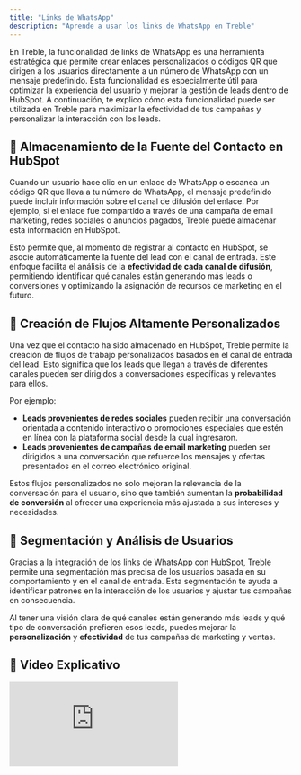 ```yaml
---
title: "Links de WhatsApp"
description: "Aprende a usar los links de WhatsApp en Treble"
---
```


En Treble, la funcionalidad de links de WhatsApp es una herramienta estratégica que permite crear enlaces personalizados o códigos QR que dirigen a los usuarios directamente a un número de WhatsApp con un mensaje predefinido. Esta funcionalidad es especialmente útil para optimizar la experiencia del usuario y mejorar la gestión de leads dentro de HubSpot. A continuación, te explico cómo esta funcionalidad puede ser utilizada en Treble para maximizar la efectividad de tus campañas y personalizar la interacción con los leads.

## 🍄 Almacenamiento de la Fuente del Contacto en HubSpot

Cuando un usuario hace clic en un enlace de WhatsApp o escanea un código QR que lleva a tu número de WhatsApp, el mensaje predefinido puede incluir información sobre el canal de difusión del enlace. Por ejemplo, si el enlace fue compartido a través de una campaña de email marketing, redes sociales o anuncios pagados, Treble puede almacenar esta información en HubSpot.

Esto permite que, al momento de registrar al contacto en HubSpot, se asocie automáticamente la fuente del lead con el canal de entrada. Este enfoque facilita el análisis de la **efectividad de cada canal de difusión**, permitiendo identificar qué canales están generando más leads o conversiones y optimizando la asignación de recursos de marketing en el futuro.

## 🚀 Creación de Flujos Altamente Personalizados

Una vez que el contacto ha sido almacenado en HubSpot, Treble permite la creación de flujos de trabajo personalizados basados en el canal de entrada del lead. Esto significa que los leads que llegan a través de diferentes canales pueden ser dirigidos a conversaciones específicas y relevantes para ellos.

Por ejemplo:

- **Leads provenientes de redes sociales** pueden recibir una conversación orientada a contenido interactivo o promociones especiales que estén en línea con la plataforma social desde la cual ingresaron.
- **Leads provenientes de campañas de email marketing** pueden ser dirigidos a una conversación que refuerce los mensajes y ofertas presentados en el correo electrónico original.

Estos flujos personalizados no solo mejoran la relevancia de la conversación para el usuario, sino que también aumentan la **probabilidad de conversión** al ofrecer una experiencia más ajustada a sus intereses y necesidades.

## 📒 Segmentación y Análisis de Usuarios

Gracias a la integración de los links de WhatsApp con HubSpot, Treble permite una segmentación más precisa de los usuarios basada en su comportamiento y en el canal de entrada. Esta segmentación te ayuda a identificar patrones en la interacción de los usuarios y ajustar tus campañas en consecuencia.

Al tener una visión clara de qué canales están generando más leads y qué tipo de conversación prefieren esos leads, puedes mejorar la **personalización** y **efectividad** de tus campañas de marketing y ventas.

## 🥁 Video Explicativo

<div class="loom-video"><iframe src="https://www.loom.com/embed/1ba7acd190b34d34b224824f4a80676b?sid=c1f08612-0797-4c0d-94c3-491189c708fb" frameborder="0" webkitallowfullscreen mozallowfullscreen allowfullscreen></iframe></div>
